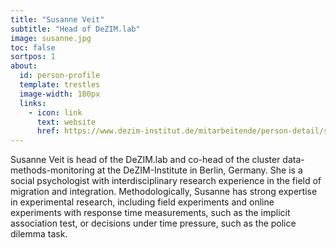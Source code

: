 ```yaml
---
title: "Susanne Veit"
subtitle: "Head of DeZIM.lab"
image: susanne.jpg
toc: false
sortpos: 1
about:
  id: person-profile
  template: trestles
  image-width: 180px
  links:
    - icon: link
      text: website
      href: https://www.dezim-institut.de/mitarbeitende/person-detail/susanne-veit/
---
```


:::{#person-profile}

Susanne Veit is head of the DeZIM.lab and co-head of the cluster data-methods-monitoring at the DeZIM-Institute in Berlin, Germany. She is a social psychologist with interdisciplinary research experience in the field of migration and integration. Methodologically, Susanne has strong expertise in experimental research, including field experiments and online experiments with response time measurements, such as the implicit association test, or decisions under time pressure, such as the police dilemma task.

:::
